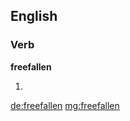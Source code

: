 ==English==

===Verb===
'''freefallen'''

# {{past of|freefall}}

[[de:freefallen]]
[[mg:freefallen]]